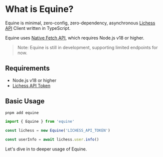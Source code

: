 # What is Equine?

Equine is minimal, zero-config, zero-dependency, asynchronous [Lichess API](https://lichess.org/api) Client written in TypeScript.

Equine uses [Native Fetch API](https://nodejs.org/dist/latest-v18.x/docs/api/globals.html#fetch), which requires Node.js v18 or higher.

> Note: Equine is still in development, supporting limited endpoints for now.

## Requirements

- Node.js v18 or higher
- [Lichess API Token](https://lichess.org/account/oauth/token)

## Basic Usage

```bash
pnpm add equine
```
  
```ts
import { Equine } from 'equine'

const lichess = new Equine('LICHESS_API_TOKEN')

const userInfo = await lichess.user.info()
```

Let's dive in to deeper usage of Equine.
